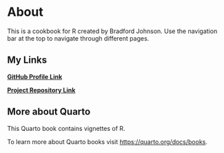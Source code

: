 # About {.unnumbered}

This is a cookbook for R created by Bradford Johnson. Use the navigation bar at the top to navigate through different pages.

## My Links

[**GitHub Profile Link**](https://github.com/bradfordjohnson)

[**Project Repository Link**](https://github.com/bradfordjohnson/r-cookbook)

## More about Quarto

This Quarto book contains vignettes of R.

To learn more about Quarto books visit <https://quarto.org/docs/books>.
